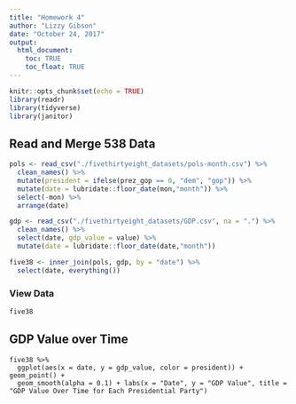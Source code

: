 ```yaml
---
title: "Homework 4"
author: "Lizzy Gibson"
date: "October 24, 2017"
output: 
  html_document:
    toc: TRUE
    toc_float: TRUE
---
```


```r
knitr::opts_chunk$set(echo = TRUE)
library(readr)
library(tidyverse)
library(janitor)
```

## Read and Merge 538 Data
```r
pols <- read_csv("./fivethirtyeight_datasets/pols-month.csv") %>% 
  clean_names() %>% 
  mutate(president = ifelse(prez_gop == 0, "dem", "gop")) %>% 
  mutate(date = lubridate::floor_date(mon,"month")) %>% 
  select(-mon) %>% 
  arrange(date)

gdp <- read_csv("./fivethirtyeight_datasets/GDP.csv", na = ".") %>% 
  clean_names() %>% 
  select(date, gdp_value = value) %>% 
  mutate(date = lubridate::floor_date(date,"month"))

five38 <- inner_join(pols, gdp, by = "date") %>% 
  select(date, everything())
```

### View Data
```r
five38
```

## GDP Value over Time

```r_five38_plot

five38 %>% 
  ggplot(aes(x = date, y = gdp_value, color = president)) + geom_point() +   
  geom_smooth(alpha = 0.1) + labs(x = "Date", y = "GDP Value", title = "GDP Value Over Time for Each Presidential Party")

```


